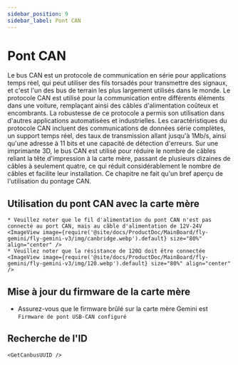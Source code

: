 ```yaml
---
sidebar_position: 9
sidebar_label: Pont CAN
---
```




# Pont CAN

Le bus CAN est un protocole de communication en série pour applications temps réel, qui peut utiliser des fils torsadés pour transmettre des signaux, et c'est l'un des bus de terrain les plus largement utilisés dans le monde. Le protocole CAN est utilisé pour la communication entre différents éléments dans une voiture, remplaçant ainsi des câbles d'alimentation coûteux et encombrants. La robustesse de ce protocole a permis son utilisation dans d'autres applications automatisées et industrielles. Les caractéristiques du protocole CAN incluent des communications de données série complètes, un support temps réel, des taux de transmission allant jusqu'à 1Mb/s, ainsi qu'une adresse à 11 bits et une capacité de détection d'erreurs.
Sur une imprimante 3D, le bus CAN est utilisé pour réduire le nombre de câbles reliant la tête d'impression à la carte mère, passant de plusieurs dizaines de câbles à seulement quatre, ce qui réduit considérablement le nombre de câbles et facilite leur installation.
Ce chapitre ne fait qu'un bref aperçu de l'utilisation du pontage CAN.

## Utilisation du pont CAN avec la carte mère

    * Veuillez noter que le fil d'alimentation du pont CAN n'est pas connecté au port CAN, mais au câble d'alimentation de 12V-24V
    <ImageView image={require('@site/docs/ProductDoc/MainBoard/fly-gemini/fly-gemini-v3/img/canbridge.webp').default} size="80%" align="center" />
    * Veuillez noter que la résistance de 120Ω doit être connectée
    <ImageView image={require('@site/docs/ProductDoc/MainBoard/fly-gemini/fly-gemini-v3/img/120.webp').default} size="80%" align="center" />

## Mise à jour du firmware de la carte mère

* Assurez-vous que le firmware brûlé sur la carte mère Gemini est `Firmware de pont USB-CAN configuré`

## Recherche de l'ID

    <GetCanbusUUID />